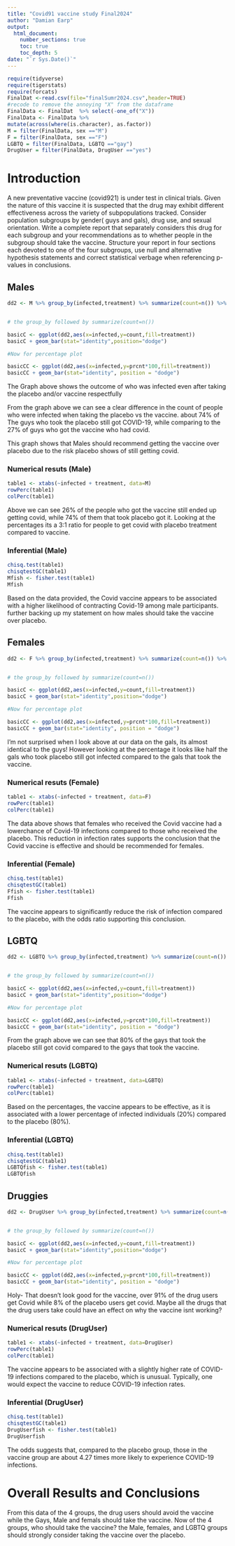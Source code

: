 ```yaml
---
title: "Covid91 vaccine study Final2024"
author: "Damian Earp"
output: 
  html_document:
    number_sections: true
    toc: true
    toc_depth: 5
date: "`r Sys.Date()`" 
---
```


```r
require(tidyverse)
require(tigerstats)
require(forcats)
FinalDat <-read.csv(file="finalSumr2024.csv",header=TRUE)
#recode to remove the annoying "X" from the dataframe
FinalData <- FinalDat  %>% select(-one_of("X"))
FinalData <- FinalData %>%
mutate(across(where(is.character), as.factor))
M = filter(FinalData, sex =="M")
F = filter(FinalData, sex =="F")
LGBTQ = filter(FinalData, LGBTQ =="gay")
DrugUser = filter(FinalData, DrugUser =="yes")
```

# Introduction

A new  preventative vaccine (covid921) is under test in clinical trials. Given the nature of this vaccine it is suspected that the drug may exhibit different effectiveness across the variety of subpopulations tracked. Consider population subgroups by gender( guys and gals), drug use, and sexual orientation. Write a complete report that separately considers this drug for each subgroup and your recommendations as to whether people in the subgroup should take the vaccine. Structure your report in four sections each devoted to one of the four subgroups, use null and alternative hypothesis statements and correct statistical verbage when referencing p-values in conclusions.



## Males

```r
dd2 <- M %>% group_by(infected,treatment) %>% summarize(count=n()) %>% mutate(prcnt=count/sum(count))


# the group_by followed by summarize(count=n())

basicC <- ggplot(dd2,aes(x=infected,y=count,fill=treatment))
basicC + geom_bar(stat="identity",position="dodge")

#Now for percentage plot

basicCC <- ggplot(dd2,aes(x=infected,y=prcnt*100,fill=treatment)) 
basicCC + geom_bar(stat="identity", position = "dodge")
```

The Graph above shows the outcome of who was infected even after taking the placebo and/or vaccine respectfully 


From the graph above we can see a clear difference in the count of people who were infected when taking the placebo vs the vaccine. about 74% of The guys who took the placebo still got COVID-19, while comparing to the 27% of guys who got the vaccine who had covid.

This graph shows that Males should recommend getting the vaccine over placebo due to the risk placebo shows of still getting covid.



### Numerical resuts (Male)

```r
table1 <- xtabs(~infected + treatment, data=M)
rowPerc(table1)
colPerc(table1)
```

Above we can see 26% of the people who got the vaccine still ended up getting covid, while 74% of them that took placebo got it. Looking at the percentages its a 3:1 ratio for people to get covid with placebo treatment compared to vaccine.


### Inferential (Male)

```r
chisq.test(table1)
chisqtestGC(table1)
Mfish <- fisher.test(table1)
Mfish
```

Based on the data provided, the Covid vaccine appears to be associated with a higher likelihood of contracting Covid-19 among male participants. further backing up my statement on how males should take the vaccine over placebo.

## Females

```r
dd2 <- F %>% group_by(infected,treatment) %>% summarize(count=n()) %>% mutate(prcnt=count/sum(count))


# the group_by followed by summarize(count=n())

basicC <- ggplot(dd2,aes(x=infected,y=count,fill=treatment))
basicC + geom_bar(stat="identity",position="dodge")

#Now for percentage plot

basicCC <- ggplot(dd2,aes(x=infected,y=prcnt*100,fill=treatment)) 
basicCC + geom_bar(stat="identity", position = "dodge")
```

I'm not surprised when I look above at our data on the gals, its almost identical to the guys! However looking at the percentage it looks like half the gals who took placebo still got infected compared to the gals that took the vaccine.

### Numerical resuts (Female)

```r
table1 <- xtabs(~infected + treatment, data=F)
rowPerc(table1)
colPerc(table1)
```

The data above shows that females who received the Covid vaccine had a lowerchance of Covid-19 infections compared to those who received the placebo. This reduction in infection rates supports the conclusion that the Covid vaccine is effective and should be recommended for females.


### Inferential (Female)

```r
chisq.test(table1)
chisqtestGC(table1)
Ffish <- fisher.test(table1)
Ffish
```

The vaccine appears to significantly reduce the risk of infection compared to the placebo, with the odds ratio supporting this conclusion.

## LGBTQ

```r
dd2 <- LGBTQ %>% group_by(infected,treatment) %>% summarize(count=n()) %>% mutate(prcnt=count/sum(count))


# the group_by followed by summarize(count=n())

basicC <- ggplot(dd2,aes(x=infected,y=count,fill=treatment))
basicC + geom_bar(stat="identity",position="dodge")

#Now for percentage plot

basicCC <- ggplot(dd2,aes(x=infected,y=prcnt*100,fill=treatment)) 
basicCC + geom_bar(stat="identity", position = "dodge")
```

From the graph above we can see that 80% of the gays that took the placebo still got covid compared to the gays that took the vaccine. 

### Numerical resuts (LGBTQ)

```r
table1 <- xtabs(~infected + treatment, data=LGBTQ)
rowPerc(table1)
colPerc(table1)
```

Based on the percentages, the vaccine appears to be effective, as it is associated with a lower percentage of infected individuals (20%) compared to the placebo (80%). 

### Inferential (LGBTQ)

```r
chisq.test(table1)
chisqtestGC(table1)
LGBTQfish <- fisher.test(table1)
LGBTQfish
```

## Druggies

```r
dd2 <- DrugUser %>% group_by(infected,treatment) %>% summarize(count=n()) %>% mutate(prcnt=count/sum(count))


# the group_by followed by summarize(count=n())

basicC <- ggplot(dd2,aes(x=infected,y=count,fill=treatment))
basicC + geom_bar(stat="identity",position="dodge")

#Now for percentage plot

basicCC <- ggplot(dd2,aes(x=infected,y=prcnt*100,fill=treatment)) 
basicCC + geom_bar(stat="identity", position = "dodge")
```

Holy- That doesn't look good for the vaccine, over 91% of the drug users get Covid while 8% of the placebo users get covid. Maybe all the drugs that the drug users take could have an effect on why the vaccine isnt working?

### Numerical resuts (DrugUser)

```r
table1 <- xtabs(~infected + treatment, data=DrugUser)
rowPerc(table1)
colPerc(table1)
```

The vaccine appears to be associated with a slightly higher rate of COVID-19 infections compared to the placebo, which is unusual. Typically, one would expect the vaccine to reduce COVID-19 infection rates.

### Inferential (DrugUser)

```r
chisq.test(table1)
chisqtestGC(table1)
DrugUserfish <- fisher.test(table1)
DrugUserfish
```

The odds suggests that, compared to the placebo group, those in the vaccine group are about 4.27 times more likely to experience COVID-19 infections.


# Overall Results and Conclusions

From this data of the 4 groups, the drug users should avoid the vaccine while the Gays, Male and femals should take the vaccine. Now of the 4 groups, who should take the vaccine? the Male, females, and LGBTQ groups should strongly consider taking the vaccine over the placebo.